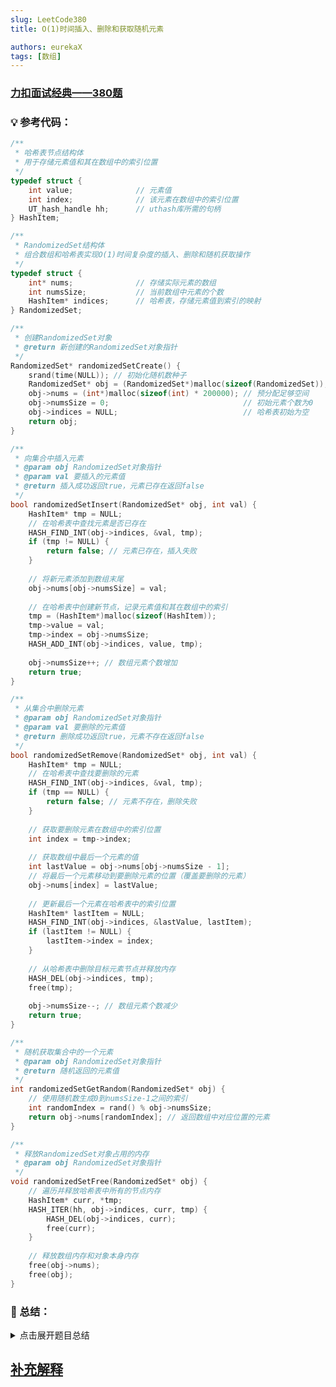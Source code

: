 ```yaml
---
slug: LeetCode380
title: O(1)时间插入、删除和获取随机元素

authors: eurekaX
tags: [数组]
---
```



### <B2>[力扣面试经典——380题](https://leetcode.cn/problems/insert-delete-getrandom-o1/?envType=study-plan-v2&envId=top-interview-150 "力扣")</B2>

<!-- truncate -->


### 💡 参考代码：

```c
/**
 * 哈希表节点结构体
 * 用于存储元素值和其在数组中的索引位置
 */
typedef struct {
    int value;              // 元素值
    int index;              // 该元素在数组中的索引位置
    UT_hash_handle hh;      // uthash库所需的句柄
} HashItem;

/**
 * RandomizedSet结构体
 * 组合数组和哈希表实现O(1)时间复杂度的插入、删除和随机获取操作
 */
typedef struct {
    int* nums;              // 存储实际元素的数组
    int numsSize;           // 当前数组中元素的个数
    HashItem* indices;      // 哈希表，存储元素值到索引的映射
} RandomizedSet;

/**
 * 创建RandomizedSet对象
 * @return 新创建的RandomizedSet对象指针
 */
RandomizedSet* randomizedSetCreate() {
    srand(time(NULL)); // 初始化随机数种子
    RandomizedSet* obj = (RandomizedSet*)malloc(sizeof(RandomizedSet));
    obj->nums = (int*)malloc(sizeof(int) * 200000); // 预分配足够空间
    obj->numsSize = 0;                              // 初始元素个数为0
    obj->indices = NULL;                            // 哈希表初始为空
    return obj;
}

/**
 * 向集合中插入元素
 * @param obj RandomizedSet对象指针
 * @param val 要插入的元素值
 * @return 插入成功返回true，元素已存在返回false
 */
bool randomizedSetInsert(RandomizedSet* obj, int val) {
    HashItem* tmp = NULL;
    // 在哈希表中查找元素是否已存在
    HASH_FIND_INT(obj->indices, &val, tmp);
    if (tmp != NULL) {
        return false; // 元素已存在，插入失败
    }
    
    // 将新元素添加到数组末尾
    obj->nums[obj->numsSize] = val;
    
    // 在哈希表中创建新节点，记录元素值和其在数组中的索引
    tmp = (HashItem*)malloc(sizeof(HashItem));
    tmp->value = val;
    tmp->index = obj->numsSize;
    HASH_ADD_INT(obj->indices, value, tmp);
    
    obj->numsSize++; // 数组元素个数增加
    return true;
}

/**
 * 从集合中删除元素
 * @param obj RandomizedSet对象指针
 * @param val 要删除的元素值
 * @return 删除成功返回true，元素不存在返回false
 */
bool randomizedSetRemove(RandomizedSet* obj, int val) {
    HashItem* tmp = NULL;
    // 在哈希表中查找要删除的元素
    HASH_FIND_INT(obj->indices, &val, tmp);
    if (tmp == NULL) {
        return false; // 元素不存在，删除失败
    }
    
    // 获取要删除元素在数组中的索引位置
    int index = tmp->index;
    
    // 获取数组中最后一个元素的值
    int lastValue = obj->nums[obj->numsSize - 1];
    // 将最后一个元素移动到要删除元素的位置（覆盖要删除的元素）
    obj->nums[index] = lastValue;
    
    // 更新最后一个元素在哈希表中的索引位置
    HashItem* lastItem = NULL;
    HASH_FIND_INT(obj->indices, &lastValue, lastItem);
    if (lastItem != NULL) {
        lastItem->index = index;
    }
    
    // 从哈希表中删除目标元素节点并释放内存
    HASH_DEL(obj->indices, tmp);
    free(tmp);
    
    obj->numsSize--; // 数组元素个数减少
    return true;
}

/**
 * 随机获取集合中的一个元素
 * @param obj RandomizedSet对象指针
 * @return 随机返回的元素值
 */
int randomizedSetGetRandom(RandomizedSet* obj) {
    // 使用随机数生成0到numsSize-1之间的索引
    int randomIndex = rand() % obj->numsSize;
    return obj->nums[randomIndex]; // 返回数组中对应位置的元素
}

/**
 * 释放RandomizedSet对象占用的内存
 * @param obj RandomizedSet对象指针
 */
void randomizedSetFree(RandomizedSet* obj) {
    // 遍历并释放哈希表中所有的节点内存
    HashItem* curr, *tmp;
    HASH_ITER(hh, obj->indices, curr, tmp) {
        HASH_DEL(obj->indices, curr);
        free(curr);
    }
    
    // 释放数组内存和对象本身内存
    free(obj->nums);
    free(obj);
}
```

### 📖 总结：

<details>
<summary>点击展开题目总结</summary>
# 🤔 O(1)时间插入、删除和获取随机元素

---

## 1️⃣ 题目核心信息

🎯 **功能描述**：设计一个支持在平均O(1)时间复杂度下进行插入、删除和获取随机元素的数据结构

📥 **输入输出**：
- **输入**：
  - `val`：要插入或删除的整数值
  - 无参数：用于获取随机元素
- **输出**：
  - `insert`：插入成功返回true，失败返回false
  - `remove`：删除成功返回true，失败返回false
  - `getRandom`：返回集合中的任意一个元素
  - `create`：返回初始化的RandomizedSet对象
  - `free`：释放对象内存，无返回值

---

## 2️⃣ 实现原理

💡 **核心思路**：使用数组存储元素以支持O(1)随机访问，结合哈希表记录元素值到索引的映射以支持O(1)查找

📋 **实现步骤**：
1. 使用动态数组存储所有元素，支持通过索引O(1)访问任意元素
2. 使用哈希表维护元素值到数组索引的映射关系，支持O(1)查找元素
3. 插入时将元素添加到数组末尾并在哈希表中记录索引
4. 删除时将目标元素与数组末尾元素交换，更新哈希表并删除目标元素

---

## 3️⃣ 关键点解析

### 🎯 代码技巧
- **数组+哈希表组合**：数组支持随机访问，哈希表支持快速查找
- **删除元素时的交换技巧**：将待删除元素与末尾元素交换，避免数组元素移动
- **双重数据结构同步维护**：同时维护数组和哈希表中元素信息的一致性

## 4️⃣ 使用场景

### ✅ 适用情况：
- 需要频繁进行插入、删除和随机访问操作的场景
- 对时间复杂度要求严格的随机集合应用
- 实现随机抽样或随机化算法的数据结构

### ⚠️ 前提条件：
- 元素值唯一，不支持重复元素
- 需要足够的内存空间维护数组和哈希表
- getRandom调用时集合必须非空

## 5️⃣ 复杂度分析

- ⏱️ 时间复杂度：
  - insert: O(1) 平均时间复杂度
  - remove: O(1) 平均时间复杂度
  - getRandom: O(1) 时间复杂度
  - create: O(1) 时间复杂度
  - free: O(n) 时间复杂度，n为元素个数

- 💾 空间复杂度：O(n)，n为存储的元素个数，需要数组和哈希表存储

## 6️⃣ 注意事项

### 🚩 边界情况：
- 插入已存在的元素
- 删除不存在的元素
- 集合为空时调用getRandom（题目保证不会出现）
- 集合只有一个元素时的删除操作

### 💥 易错点：
- 删除元素后忘记更新交换元素在哈希表中的索引
- 内存释放不完整，忘记释放哈希表节点
- getRandom实现中随机数范围错误，应为[0, numsSize)

## 7️⃣ 惑之未解

这是力扣里面的最优解？但是我看不懂~😂

我现在打算先理解灵码给出的代码吧，之后再来探索下面的内容！🧐
暂时将下面代码全部删除，现在正在排查build文件夹过大的问题（发现不是这里的代码块导致的问题，日后可恢复！！！）
```c
/**
 * FNV哈希算法常量定义
 * FNV32_BASE: FNV-1哈希算法的基础值
 * FNV32_PRIME: FNV-1哈希算法的素数
 */
#define FNV32_BASE ((unsigned int) 0x811c9dc5)
#define FNV32_PRIME ((unsigned int) 0x01000193)

/**
 * FNV-1哈希算法实现
 * @param buf 要哈希的数据缓冲区
 * @param len 数据长度
 * @return 计算得到的哈希值
 */
static unsigned int memhash(const void *buf, size_t len)
{
	unsigned int hash = FNV32_BASE;
	unsigned char *ucbuf = (unsigned char *) buf;
	while (len--) {
		unsigned int c = *ucbuf++;
		hash = (hash * FNV32_PRIME) ^ c;
	}
	return hash;
}

/**
 * 哈希表项结构体
 * 用于链式解决哈希冲突
 */
struct hashmap_entry {
    unsigned int hash;                  // 存储预计算的哈希值
    struct hashmap_entry *next;         // 指向下一个冲突项的指针
};

/**
 * 初始化哈希表项
 * @param entry 要初始化的哈希表项
 * @param hash  预计算的哈希值
 */
static inline void hashmap_entry_init(struct hashmap_entry *entry, unsigned int hash) {
    entry->hash = hash;
    entry->next = NULL;
}

/**
 * 根据键值计算哈希值并初始化哈希表项
 */
#define __hashmap_entry_init(entry, key, len) hashmap_entry_init(entry, memhash(key, len))

/**
 * 哈希表项比较回调函数类型定义
 * @param entry     哈希表中的项
 * @param key       要比较的键
 * @param key_data  键数据
 * @return 相等返回0，不相等返回非0值
 */
typedef int (*hashmap_entry_cmp_callback)(struct hashmap_entry *entry, struct hashmap_entry *key, void *key_data);

/**
 * 哈希表结构体
 */
struct hashmap {
    struct hashmap_entry **table;       // 哈希桶数组
    unsigned int table_size;            // 哈希桶数组大小
    unsigned int private_size;          // 当前存储的元素数量
    hashmap_entry_cmp_callback cmp;     // 元素比较回调函数
    unsigned int grow_at;               // 触发扩容的阈值
    unsigned int shrink_at;             // 触发收缩的阈值
};

/**
 * 哈希表配置常量
 * hashmap_init_size: 初始哈希表大小
 * hashmap_factor: 负载因子(百分比)
 * hashmap_resize_bit: 扩容/收缩时的位移量
 */
#define hashmap_init_size 64
#define hashmap_factor 80
#define hashmap_resize_bit 2

/**
 * 分配哈希表桶数组
 * @param map  哈希表结构体指针
 * @param size 桶数组大小
 */
static void alloc_table(struct hashmap *map, unsigned int size) 
{
        map->table_size = size;
        map->table = calloc(size, sizeof(void *));  // 初始化为NULL

        // 计算扩容和收缩阈值
        map->grow_at = size * hashmap_factor / 100;
        if (size <= hashmap_init_size) 
            map->shrink_at = 0;
        else 
            map->shrink_at = map->grow_at / ((1 << hashmap_resize_bit) + 1); 
}

/**
 * 比较两个哈希表项是否相等
 * @param map       哈希表结构体指针
 * @param entry     哈希表中的项
 * @param key       要比较的键
 * @param key_data  键数据
 * @return 相等返回true，否则返回false
 */
static inline int entry_equals(struct hashmap *map, struct hashmap_entry *entry, struct hashmap_entry *key, void *key_data) 
{
    return ((entry->hash == key->hash) && (entry == key || !map->cmp(entry, key, key_data))); 
}

/**
 * 初始化哈希表
 * @param map        哈希表结构体指针
 * @param init_size  初始大小
 * @param cmp        比较回调函数
 */
static void hashmap_init(struct hashmap *map, unsigned int init_size, hashmap_entry_cmp_callback cmp) 
{
    
    unsigned int size = hashmap_init_size;

    map->cmp = cmp;

    // 根据初始大小计算合适的哈希表大小
    init_size = init_size * 100 / hashmap_factor;
    while (init_size > size) {
        size <<= hashmap_resize_bit;
    }

    alloc_table(map, size);
    map->private_size = 0;
}

/**
 * 计算哈希桶索引
 * @param map 哈希表结构体指针
 * @param key 键项
 * @return 桶索引
 */
static inline unsigned int bucket(struct hashmap *map, struct hashmap_entry *key) 
{
    return key->hash & (map->table_size - 1);
}

/**
 * 查找键项在哈希表中的位置指针
 * @param map       哈希表结构体指针
 * @param key       要查找的键
 * @param key_data  键数据
 * @return 指向该项指针的指针
 */
static struct hashmap_entry **find_entry_ptr(struct hashmap *map, struct hashmap_entry *key, void *key_data) 
{
    unsigned int b = bucket(map, key);

    struct hashmap_entry **entry = &map->table[b];
    while (*entry && !entry_equals(map, *entry, key, key_data)) {
        entry = &(*entry)->next;
    }

    return entry;
}

/**
 * 重新哈希（扩容或收缩）
 * @param map      哈希表结构体指针
 * @param new_size 新的哈希表大小
 */
static void rehash(struct hashmap *map, unsigned int new_size)
{
    int i, old_size = map->table_size;
    struct hashmap_entry **old_table = map->table;

    alloc_table(map, new_size);

    // 将旧表中的所有项重新插入新表
    for (i = 0; i < old_size; i++) {
        struct hashmap_entry *e = old_table[i];

        while (e) {
            struct hashmap_entry *next = e->next;
            unsigned int b = bucket(map, e);
            e->next = map->table[b];
            map->table[b] = e;
            e = next;
        }
    }
    free(old_table);
}

/**
 * 从哈希表中移除项
 * @param map       哈希表结构体指针
 * @param key       要移除的键
 * @param key_data  键数据
 * @return 被移除的项，不存在则返回NULL
 */
static struct hashmap_entry *hashmap_remove(struct hashmap *map, struct hashmap_entry *key, void *key_data) 
{
    struct hashmap_entry **e;
    struct hashmap_entry *old;

    e = find_entry_ptr(map, key, key_data);
    if (!*e) return NULL;

    old = *e;
    *e = old->next;
    old->next = NULL;

    // 如果元素数量低于收缩阈值，则进行收缩
    if (--map->private_size < map->shrink_at)
        rehash(map, map->table_size >> hashmap_resize_bit);
    
    return old;
}

/**
 * 检查键是否存在于哈希表中
 * @param map       哈希表结构体指针
 * @param key       要检查的键
 * @param key_data  键数据
 * @return 存在返回true，否则返回false
 */
static bool hashmap_exists(struct hashmap *map, struct hashmap_entry *key, void *key_data) {
    struct hashmap_entry **e = find_entry_ptr(map, key, key_data);
    if (!*e) return false;
    
    return true;
}

/**
 * 向哈希表中添加项
 * @param map    哈希表结构体指针
 * @param entry  要添加的项
 */
static void hashmap_add(struct hashmap *map, struct hashmap_entry *entry) 
{
    unsigned int b = bucket(map, entry);

    entry->next = map->table[b];
    map->table[b] = entry;
    
    // 如果元素数量超过扩容阈值，则进行扩容
    if (++map->private_size > map->grow_at)
        rehash(map, map->table_size << hashmap_resize_bit);
}

/**
 * 向哈希表中放置项（如果已存在则替换）
 * @param map    哈希表结构体指针
 * @param entry  要放置的项
 * @return 被替换的旧项，没有则返回NULL
 */
static struct hashmap_entry *hashmap_put(struct hashmap *map, struct hashmap_entry *entry) {
    struct hashmap_entry *old = hashmap_remove(map, entry, NULL);
    hashmap_add(map, entry);
    return old;
}

/**
 * 哈希表迭代器结构体
 */
struct hashmap_iter {
    struct hashmap *map;        // 关联的哈希表
    struct hashmap_entry *next; // 下一个要访问的项
    int table_pos;              // 当前桶索引
};

/**
 * 初始化哈希表迭代器
 * @param iter 迭代器结构体指针
 * @param map  要迭代的哈希表
 */
static void hashmap_iter_init(struct hashmap_iter *iter, struct hashmap *map)
{
    iter->map = map;
    iter->next = NULL;
    iter->table_pos = 0;
}

/**
 * 获取迭代器的下一个项
 * @param iter 迭代器结构体指针
 * @return 下一个哈希表项，没有则返回NULL
 */
static struct hashmap_entry *hashmap_iter_next(struct hashmap_iter *iter) {
    struct hashmap_entry *curr = iter->next;

    for ( ; ; ) {
        if (curr) {
            iter->next = curr->next;
            return curr;
        }

        if (iter->table_pos >= iter->map->table_size)
            return NULL;
        
        curr = iter->map->table[iter->table_pos++];
    }
} 

/**
 * 清空哈希表并释放所有内存
 * @param map    哈希表结构体指针
 * @param offset 项结构体中hashmap_entry成员的偏移量
 */
static void hashmap_clear(struct hashmap *map, unsigned int offset) {
    
    struct hashmap_iter iter;
    struct hashmap_entry *e;

    hashmap_iter_init(&iter, map);

    // 逐个释放所有项的内存
    while ((e = hashmap_iter_next(&iter)))
        free((char *)e - offset);

    free(map->table);
    memset(map, 0, sizeof(struct hashmap));
}   

/**
 * 整型键值的哈希表项结构体
 */
struct int_hashmap_entry {
    int key;                    // 键
    int value;                  // 值
    struct hashmap_entry entry; // 基础哈希表项
};

/**
 * 计算int_hashmap_entry中entry成员的偏移量
 */
#define INT_HASHMAP_OFFSET offsetof(struct int_hashmap_entry, entry) 

/**
 * 通过哈希表项指针获取包含它的int_hashmap_entry指针
 */
#define get_int_hashmap_entry_data(entry, type, member) \
    ((type *) ((u_char *)(entry) - offsetof(type, member)))

/**
 * 创建整型哈希表项
 * @param key   键
 * @param value 值
 * @return 新创建的项，失败返回NULL
 */
static inline struct int_hashmap_entry *int_hashmap_entry_create(int key, int value) {
    struct int_hashmap_entry *int_entry;

    int_entry = malloc(sizeof(struct int_hashmap_entry));
    if (!int_entry) return NULL;

    int_entry->key = key;
    int_entry->value = value;
    __hashmap_entry_init(&int_entry->entry, &key, sizeof(int));
    return int_entry;
}

/**
 * 整型哈希表结构体
 */
struct int_hashmap {
    struct hashmap map;  // 基础哈希表
};

/**
 * 整型哈希表项比较函数
 * @param entry     哈希表中的项
 * @param key       要比较的键
 * @param key_data  键数据
 * @return 相等返回0，不相等返回非0值
 */
static int int_hashmap_entry_cmp(struct hashmap_entry *entry, struct hashmap_entry *key, void *key_data) {
    struct int_hashmap_entry *int_entry = get_int_hashmap_entry_data(entry, struct int_hashmap_entry, entry);

    if (key_data) {
        if (int_entry->key == (*(int *) key_data)) return 0;
        else return 1;
    } else {
        struct int_hashmap_entry *key_entry = get_int_hashmap_entry_data(key, struct int_hashmap_entry, entry);
        if (int_entry->key == key_entry->key) return 0;
        return 1;
    }
}

/**
 * 初始化整型哈希表
 * @param int_map   整型哈希表结构体指针
 * @param init_size 初始大小
 */
static inline void int_hashmap_init(struct int_hashmap *int_map, unsigned int init_size)
{
    hashmap_init(&int_map->map, init_size, int_hashmap_entry_cmp);
}

/**
 * 从整型哈希表中移除项
 * @param int_map 整型哈希表结构体指针
 * @param key     要移除的键
 * @return 被移除的项，不存在则返回NULL
 */
static inline struct int_hashmap_entry *int_hashmap_remove(struct int_hashmap *int_map, int key) {
    struct hashmap_entry key_entry;
    __hashmap_entry_init(&key_entry, &key, sizeof(int));

    struct hashmap_entry *e = hashmap_remove(&int_map->map, &key_entry, &key);
    if (!e) return NULL;

    struct int_hashmap_entry *data = get_int_hashmap_entry_data(e, struct int_hashmap_entry, entry);

    return data;
}

/**
 * 向整型哈希表中放置项
 * @param int_map 整型哈希表结构体指针
 * @param key     键
 * @param value   值
 * @return 被替换的旧项，没有则返回NULL
 */
static inline struct int_hashmap_entry *int_hashmap_put(struct int_hashmap *int_map, int key, int value) {
    struct hashmap_entry *e = hashmap_put(&int_map->map, &int_hashmap_entry_create(key, value)->entry);
    if (!e) return NULL;

    struct int_hashmap_entry *data = get_int_hashmap_entry_data(e, struct int_hashmap_entry, entry);
    return data;
}

/**
 * 检查键是否存在于整型哈希表中
 * @param int_map 整型哈希表结构体指针
 * @param key     要检查的键
 * @return 存在返回true，否则返回false
 */
static inline bool int_hashmap_exists(struct int_hashmap *int_map, int key) {
    struct hashmap_entry key_entry;
    __hashmap_entry_init(&key_entry, &key, sizeof(int));

    return hashmap_exists(&int_map->map, &key_entry, &key);
}

/**
 * 向整型哈希表中添加项
 * @param int_map 整型哈希表结构体指针
 * @param key     键
 * @param value   值
 */
static inline void int_hashmap_add(struct int_hashmap *int_map, int key, int value) {
    hashmap_add(&int_map->map, &int_hashmap_entry_create(key, value)->entry);
}

/**
 * 清空整型哈希表并释放所有内存
 * @param int_map 整型哈希表结构体指针
 */
static inline void int_hashmap_clear(struct int_hashmap *int_map) {
    hashmap_clear(&int_map->map, INT_HASHMAP_OFFSET);
}

/**
 * RandomizedSet结构体
 * 结合数组和哈希表实现O(1)时间复杂度的插入、删除和随机获取
 */
typedef struct {
    int *nums;                  // 存储实际元素的数组
    int alloc;                  // 数组已分配的空间大小
    int nr;                     // 数组中当前元素的数量
    struct int_hashmap map;     // 整型哈希表，存储元素值到数组索引的映射
} RandomizedSet;

/**
 * 默认数组分配大小
 */
#define DEFAULT_ALLOC 1024

/**
 * 创建RandomizedSet对象
 * @return 新创建的RandomizedSet对象指针，失败返回NULL
 */
RandomizedSet *randomizedSetCreate() {
    RandomizedSet *rand_set;

    rand_set = malloc(sizeof(RandomizedSet));
    if (!rand_set) return NULL;

    rand_set->nums = calloc(DEFAULT_ALLOC, sizeof(int));
    if (!rand_set->nums) {
        free(rand_set);
        return NULL;
    }

    rand_set->alloc = DEFAULT_ALLOC;
    rand_set->nr = 0;
    int_hashmap_init(&rand_set->map, 1024);
    return rand_set;
}

/**
 * 向集合中插入元素
 * @param rand_set RandomizedSet对象指针
 * @param val      要插入的元素值
 * @return 插入成功返回true，元素已存在返回false
 */
bool randomizedSetInsert(RandomizedSet *rand_set, int val) {
    // 检查元素是否已存在
    if (int_hashmap_exists(&rand_set->map, val)) return false;

    // 如果数组空间不足，则扩容
    if (rand_set->nr >= rand_set->alloc) {
        int new_alloc = rand_set->alloc * 2;
        rand_set->nums = realloc(rand_set->nums, new_alloc * sizeof(int));
        if (!rand_set->nums) return false;
        rand_set->alloc = new_alloc;
    }

	// 把新元素放在数组当前元素个数对应的索引位置
	obj->nums[obj->numsSize] = val;
    // 在哈希表中记录元素值和其在数组中的索引
    int_hashmap_add(&rand_set->map, val, rand_set->nr);
    //数组中当前元素数量+1
	rand_set->nr++;
    return true;
}

/**
 * 从集合中删除元素
 * @param rand_set RandomizedSet对象指针
 * @param val      要删除的元素值
 * @return 删除成功返回true，元素不存在返回false
 */
bool randomizedSetRemove(RandomizedSet *rand_set, int val) {
    // 从哈希表中移除元素并获取其信息
    struct int_hashmap_entry *entry = int_hashmap_remove(&rand_set->map, val);
    if (!entry) return false;

    // 获取要删除元素在数组中的索引
    int index = entry->value;
    // 获取数组中最后一个元素的值
    int last_val = rand_set->nums[--rand_set->nr];
    // 将最后一个元素移动到要删除元素的位置
    rand_set->nums[index] = last_val;

    // 如果删除的不是最后一个元素，需要更新最后一个元素在哈希表中的索引
    if (index != rand_set->nr) {
        struct int_hashmap_entry *last_entry = int_hashmap_remove(&rand_set->map, last_val);
        last_entry->value = index;
        hashmap_add(&rand_set->map.map, &last_entry->entry);
    }

    free(entry);  // 释放被删除项的内存
    return true;
}

/**
 * 随机获取集合中的一个元素
 * @param rand_set RandomizedSet对象指针
 * @return 随机返回的元素值
 */
int randomizedSetGetRandom(RandomizedSet *rand_set) {
    // 使用随机数生成0到nr-1之间的索引
    return rand_set->nums[rand() % rand_set->nr];
}

/**
 * 释放RandomizedSet对象占用的内存
 * @param rand_set RandomizedSet对象指针
 */
void randomizedSetFree(RandomizedSet *rand_set) {
    if (rand_set->nums)
        free(rand_set->nums);
    int_hashmap_clear(&rand_set->map);

    free(rand_set);
}

/**
 * Your RandomizedSet struct will be instantiated and called as such:
 * RandomizedSet* obj = randomizedSetCreate();
 * bool param_1 = randomizedSetInsert(obj, val);
 
 * bool param_2 = randomizedSetRemove(obj, val);
 
 * int param_3 = randomizedSetGetRandom(obj);
 
 * randomizedSetFree(obj);
*/
```


</details>

## <B2>[补充解释](/blog/LeetCode380plus)</B2>
